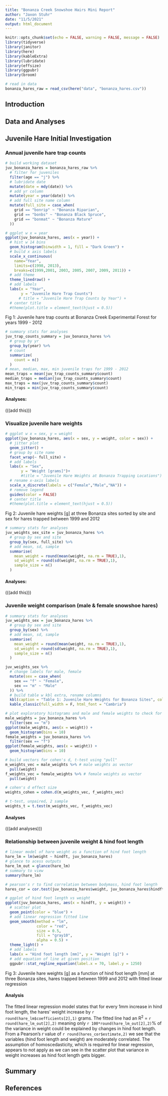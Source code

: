 ```yaml
---
title: "Bonanza Creek Snowshoe Hairs Mini Report"
author: "Jaxon Stuhr"
date: "11/5/2021"
output: html_document
---
```


```r
knitr::opts_chunk$set(echo = FALSE, warning = FALSE, message = FALSE)
library(tidyverse)
library(janitor)
library(here)
library(kableExtra)
library(lubridate)
library(effsize)
library(ggpubr)
library(broom)
```

```r
# read in data
bonanza_hares_raw = read_csv(here("data", "bonanza_hares.csv"))
```


## Introduction

## Data and Analyses

## Juvenile Hare Initial Investigation

### Annual juvenile hare trap counts
```r
# build working dataset
juv_bonanza_hares = bonanza_hares_raw %>% 
  # filter for juveniles
  filter(age == "j") %>% 
  # lubridate date
  mutate(date = mdy(date)) %>% 
  # add yr column
  mutate(year = year(date)) %>% 
  # add full site name column
  mutate(full_site = case_when(
    grid == "bonrip" ~ "Bonanza Riparian",
    grid == "bonbs" ~ "Bonanza Black Spruce",
    grid == "bonmat" ~ "Bonanza Mature"
  ))
```
```r
# ggplot w x = year
ggplot(juv_bonanza_hares, aes(x = year)) + 
  # hist w 14 bins
  geom_histogram(binwidth = 1, fill = "Dark Green") + 
  # build x axis labels
  scale_x_continuous(
    name="Year", 
    limits=c(1998, 2013), 
    breaks=c(1999,2001, 2003, 2005, 2007, 2009, 2011)) +
  # add theme
  theme_linedraw() +
  # add labels
  labs(x = "Year", 
       y = "Juvenile Hare Trap Counts")   
      # title = "Juvenile Hare Trap Counts by Year") +
  # center title
  #theme(plot.title = element_text(hjust = 0.5))
```

Fig 1: Juvenile hare trap counts at Bonanza Creek Experimental Forest for years 1999 - 2012
```r
# summary stats for analyses
juv_trap_counts_summary = juv_bonanza_hares %>% 
  # group by yr
  group_by(year) %>% 
  # count
  summarize(
    count = n()
  )
# mean, median, max, min juvenile traps for 1999 - 2012
mean_traps = mean(juv_trap_counts_summary$count)
median_traps = median(juv_trap_counts_summary$count)
max_traps = max(juv_trap_counts_summary$count)
min_traps = min(juv_trap_counts_summary$count)
```
#### Analyses:

(((add this)))

### Visualize juvenile hare weights

```r
# ggplot w x = sex, y = weight
ggplot(juv_bonanza_hares, aes(x = sex, y = weight, color = sex)) +
  # jitter plot
  geom_jitter() + 
  # group by site name
  facet_wrap(~ full_site) +
  # add labels
  labs(x = "Sex", 
       y = "Weight [grams]")+ 
       #title = "Juvenile Hare Weights at Bonanza Trapping Locations") +
  # rename x-axis labels
  scale_x_discrete(labels = c("Female","Male","NA")) + 
  # remove legend
  guides(color = FALSE) 
  # center title
  #theme(plot.title = element_text(hjust = 0.5))
```

Fig 2: Juvenile hare weights [g] at three Bonanza sites sorted by site and sex for hares trapped between 1999 and 2012
```r
# summary stats for analyses
juv_weights_sex_site = juv_bonanza_hares %>% 
  # group by sex and site
  group_by(sex, full_site) %>% 
  # add mean, sd, sample
  summarise(
    mean_weight = round(mean(weight, na.rm = TRUE),1),
    sd_weight = round(sd(weight, na.rm = TRUE),1),
    sample_size = n()
  ) 
```
#### Analyses:

(((add this)))

### Juvenile weight comparison (male & female snowshoe hares)

```r
# summary stats for analyses
juv_weights_sex = juv_bonanza_hares %>% 
  # group by sex and site
  group_by(sex) %>% 
  # add mean, sd, sample
  summarise(
    mean_weight = round(mean(weight, na.rm = TRUE),1),
    sd_weight = round(sd(weight, na.rm = TRUE),1),
    sample_size = n()
  ) 

juv_weights_sex %>%
  # change labels for male, female
  mutate(sex = case_when(
    sex == "f" ~ "Female",
    sex == "m" ~ "Male"
  )) %>% 
  # build table w kbl extra, rename columns
  kbl(caption = "Table 1: Juvenile Hare Weights for Bonanza Sites", col.names = c("Sex", "Mean Weight [g]", "Standard Deviation [g]", "Sample Size")) %>%
  kable_classic(full_width = F, html_font = "Cambria")
```

```r
# plot exploratory histograms and male and female weights to check for high-level normality 
male_weights = juv_bonanza_hares %>% 
  filter(sex == "m")
ggplot(male_weights, aes(x = weight)) + 
  geom_histogram(bins = 10)
female_weights = juv_bonanza_hares %>% 
  filter(sex == "f")
ggplot(female_weights, aes(x = weight)) + 
  geom_histogram(bins = 10)
```

```r
# build vectors for cohen's d, t-test using "pull"
m_weights_vec = male_weights %>% # male weights as vector
  pull(weight)
f_weights_vec = female_weights %>% # female weights as vector
  pull(weight)
```

```r
# cohen's d effect size 
weights_cohen = cohen.d(m_weights_vec, f_weights_vec)
```

```r
# t-test, unpaired, 2 sample
weights_t = t.test(m_weights_vec, f_weights_vec)
```

#### Analyses

(((add analyses)))

### Relationship between juvenile weight & hind foot length

```r
# linear model of hare weight as a function of hind foot length
hare_lm = lm(weight ~ hindft, juv_bonanza_hares)
# glance to acess outputs
hare_lm_out = glance(hare_lm)
# summary to view
summary(hare_lm)
```

```r
# pearson's r to find correlation between bodymass, hind foot length
hares_cor = cor.test(juv_bonanza_hares$weight, juv_bonanza_hares$hindft)
```

```r
# ggplot of hind foot length vs weight
ggplot(juv_bonanza_hares, aes(x = hindft, y = weight)) +
  # scatter plot
  geom_point(color = "blue") + 
  # add linear regression fitted line
  geom_smooth(method = "lm",
              color = "red",
              size = 0.5,
              fill = "gray10",
              alpha = 0.5) +
  theme_light() + 
  # add labels
  labs(x = "Hind foot length [mm]", y = "Weight [g]") +
  # add equation of line at given position
  ggpubr::stat_regline_equation(label.x = 70, label.y = 1250)
```

Fig 3: Juvenile hare weights [g] as a function of hind foot length [mm] at three Bonanza sites, hares trapped between 1999 and 2012 with fitted linear regression

#### Analysis

The fitted linear regression model states that for every 1mm increase in hind foot length, the hares' weight increase by `r round(hare_lm$coefficients[2],1)` grams. The fitted line had an R^2^ = `r round(hare_lm_out[2],2)` meaning only `r 100*round(hare_lm_out[2],2)`% of the variance in weight could be explained by changes in hind foot length. From a Pearson's *r* value of `r round(hares_cor$estimate,2)` we see that the variables (hind foot length and weight) are moderately correlated. The assumption of homoscedasticity, which is required for linear regression, appears to not apply as we can see in the scatter plot that variance in weight increases as hind foot length gets bigger. 

## Summary

## References


